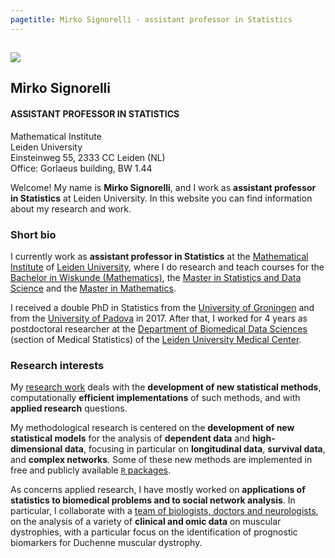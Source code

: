 ```yaml
---
pagetitle: Mirko Signorelli - assistant professor in Statistics
---
```


##

<div class="jumbotron fp-jumbo">
<div class="row">
<div class="col-12 col-md-6 go-away-p-margin">
<img src="images/mirkosignorelli.jpg" class="img-responsive" />
</div>
<div class="col-12 col-md-6" style="margin-top: 10px;">
## Mirko Signorelli

#### ASSISTANT PROFESSOR IN STATISTICS

Mathematical Institute  
Leiden University  
Einsteinweg 55, 2333 CC Leiden (NL)  
Office: Gorlaeus building, BW 1.44

</div>
</div>
</div>

Welcome! My name is **Mirko Signorelli**, and I work as **assistant professor in Statistics** at Leiden University. In this website you can find information about my research and work.

### Short bio

I currently work as **assistant professor in Statistics** at the [Mathematical Institute](https://www.universiteitleiden.nl/en/science/mathematics) of [Leiden University](https://www.universiteitleiden.nl/en/about-us), where I do research and teach courses for the [Bachelor in Wiskunde (Mathematics)](https://www.universiteitleiden.nl/onderwijs/opleidingen/bachelor/wiskunde), the [Master in Statistics and Data Science](https://www.universiteitleiden.nl/en/education/study-programmes/master/statistics--data-science) and the [Master in Mathematics](https://www.universiteitleiden.nl/en/education/study-programmes/master/mathematics).

I received a double PhD in Statistics from the [University of Groningen](https://www.rug.nl) and from the [University of Padova](https://www.unipd.it/en/) in 2017. After that, I worked for 4 years as postdoctoral researcher at the [Department of Biomedical Data Sciences](https://www.lumc.nl/org/bds/?setlanguage=English&setcountry=en) (section of Medical Statistics) of the [Leiden University Medical Center](https://www.lumc.nl/research/introduction).

### Research interests

My [research work](publications.html) deals with the **development of new statistical methods**, computationally **efficient implementations** of such methods, and with **applied research** questions.

My methodological research is centered on the **development of new statistical models** for the analysis of **dependent data** and **high-dimensional data**, focusing in particular on **longitudinal data**, **survival data**, and **complex networks**. Some of these new methods are implemented in free and publicly available [`R` packages](r.html).

As concerns applied research, I have mostly worked on **applications of statistics to biomedical problems and to social network analysis**. In particular, I collaborate with a [team of biologists, doctors and neurologists](https://www.spierziektencentrum.nl/location/lumc/), on the analysis of a variety of **clinical and omic data** on muscular dystrophies, with a particular focus on the identification of prognostic biomarkers for Duchenne muscular dystrophy.

</section>


<!-- the part below is a fix to the menu not displaying properly
on the mobile version -->
<script src="https://code.jquery.com/jquery-3.3.1.slim.min.js" integrity="sha384-q8i/X+965DzO0rT7abK41JStQIAqVgRVzpbzo5smXKp4YfRvH+8abtTE1Pi6jizo" crossorigin="anonymous"></script>
<script src="https://cdn.jsdelivr.net/npm/popper.js@1.14.7/dist/umd/popper.min.js" integrity="sha384-UO2eT0CpHqdSJQ6hJty5KVphtPhzWj9WO1clHTMGa3JDZwrnQq4sF86dIHNDz0W1" crossorigin="anonymous"></script>
<script src="https://cdn.jsdelivr.net/npm/bootstrap@4.3.1/dist/js/bootstrap.min.js" integrity="sha384-JjSmVgyd0p3pXB1rRibZUAYoIIy6OrQ6VrjIEaFf/nJGzIxFDsf4x0xIM+B07jRM" crossorigin="anonymous"></script>